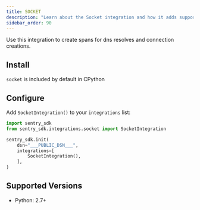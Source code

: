 ```yaml
---
title: SOCKET
description: "Learn about the Socket integration and how it adds support network actions."
sidebar_order: 90
---
```


Use this integration to create spans for dns resolves and connection creations.

## Install

`socket` is included by default in CPython

## Configure

Add `SocketIntegration()` to your `integrations` list:

```python
import sentry_sdk
from sentry_sdk.integrations.socket import SocketIntegration

sentry_sdk.init(
    dsn="___PUBLIC_DSN___",
    integrations=[
        SocketIntegration(),
    ],
)
```

## Supported Versions

- Python: 2.7+
